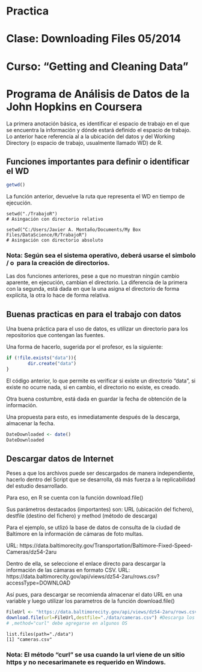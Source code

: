 Practica
========================================================
Clase: Downloading Files 05/2014
========================================================

Curso: "Getting and Cleaning Data"
========================================================
Programa de Análisis de Datos de la John Hopkins en Coursera
========================================================

La primera anotación básica, es identificar el espacio de trabajo en el que se encuentra la información y dónde estará definido el espacio de trabajo. Lo anterior hace referencia al a la ubicación del datos y del Working Directory (o espacio de trabajo, usualmente llamado WD) de R.

Funciones importantes para definir o identificar el WD
-------------------------

```r
getwd()
````

La función anterior, devuelve la ruta que representa el WD en tiempo de ejecución.

```
setwd("./TrabajoR") 
# Asingación con directorio relativo

setwd("C:/Users/Javier A. Montaño/Documents/My Box Files/DataScience/R/TrabajoR") 
# Asingación con directorio absoluto

````

### Nota: Según sea el sistema operativo, deberá usarse el simbolo / o \ para la creación de directorios.

Las dos funciones anteriores, pese a que no muestran ningún cambio aparente, en ejecución, cambian el directorio. La diferencia de la primera con la segunda, está dada en que la una asigna el directorio de forma explícita, la otra lo hace de forma relativa.


Buenas practicas en para el trabajo con datos
-------------------------

Una buena práctica para el uso de datos, es utilizar un directorio para los repositorios que contengan las fuentes.

Una forma de hacerlo, sugerida por el profesor, es la siguiente:

```r
if (!file.exists("data")){
        dir.create("data")
}
```
El código anterior, lo que permite es verificar si existe un directorio "data", si existe no ocurre nada, si en cambio, el directorio no existe, es creado.

Otra buena costumbre, está dada en guardar la fecha de obtención de la información.

Una propuesta para esto, es inmediatamente después de la descarga, almacenar la fecha.

```r
DateDownloaded <- date()
DateDownloaded

```

Descargar datos de Internet
-------------------------

Peses a que los archivos puede ser descargados de manera independiente, hacerlo dentro del Script que se desarrolla, dá más fuerza a la replicabilidad del estudio desarrollado.

Para eso, en R se cuenta con la función download.file()

Sus parámetros destacados (importantes) son:
URL (ubicación del fichero), destfile (destino del fichero) y method (método de descarga)

Para el ejemplo, se utlizó la base de datos de consulta de la ciudad de Baltimore en la información de cámaras de foto multas.

URL: https://data.baltimorecity.gov/Transportation/Baltimore-Fixed-Speed-Cameras/dz54-2aru

Dentro de ella, se seleccione el enlace directo para descargar la información de las cámaras en formato CSV.
URL:
https://data.baltimorecity.gov/api/views/dz54-2aru/rows.csv?accessType=DOWNLOAD

Así pues, para descargar se recomienda almacenar el dato URL en una variable y luego utilizar los parametros de la función download.file()

```r
FileUrl <- "https://data.baltimorecity.gov/api/views/dz54-2aru/rows.csv?accessType=DOWNLOAD" #Llena la variable con la URL de descarga
download.file(url=FileUrl,destfile="./data/cameras.csv") #Descarga los datos (el fichero)
# ,method="curl" debe agregarse en algunos OS
```
```
list.files(path="./data")
[1] "cameras.csv"
```
### Nota: El método "curl" se usa cuando la url viene de un sitio https y no necesarimanete es requerido en Windows.

